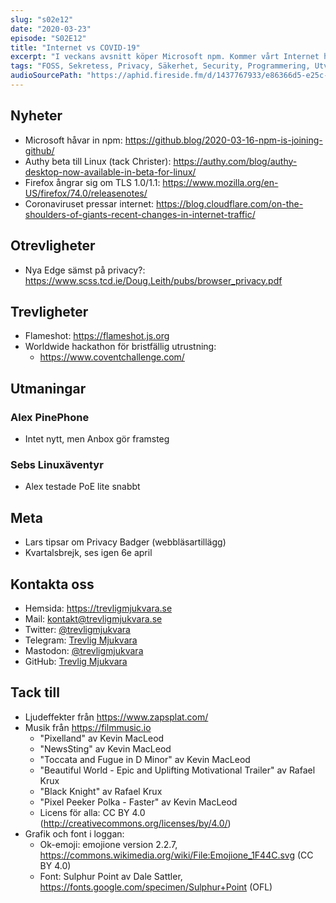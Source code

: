 ```yaml
---
slug: "s02e12"
date: "2020-03-23"
episode: "S02E12"
title: "Internet vs COVID-19"
excerpt: "I veckans avsnitt köper Microsoft npm. Kommer vårt Internet hålla för påtryckningarna från Coronaviruset? Detta och mycket mer i säsongens sista avsnitt av Trevlig Mjukvara."
tags: "FOSS, Sekretess, Privacy, Säkerhet, Security, Programmering, Utveckling, RaspberryPi, PinePhone, Technology, Linux, Open Source, Microsoft, Authy, Firefox, Cloudflare, Edge, Anbox, Privacy Badger"
audioSourcePath: "https://aphid.fireside.fm/d/1437767933/e86366d5-e25c-4aab-9a13-33b7144ac160/b4df4f55-9c40-45de-a8ed-3959dd7ce94d.mp3"
---
```


## Nyheter

- Microsoft håvar in npm: https://github.blog/2020-03-16-npm-is-joining-github/
- Authy beta till Linux (tack Christer): https://authy.com/blog/authy-desktop-now-available-in-beta-for-linux/
- Firefox ångrar sig om TLS 1.0/1.1: https://www.mozilla.org/en-US/firefox/74.0/releasenotes/
- Coronaviruset pressar internet: https://blog.cloudflare.com/on-the-shoulders-of-giants-recent-changes-in-internet-traffic/

## Otrevligheter

- Nya Edge sämst på privacy?: https://www.scss.tcd.ie/Doug.Leith/pubs/browser_privacy.pdf

## Trevligheter

- Flameshot: https://flameshot.js.org
- Worldwide hackathon för bristfällig utrustning:
  - https://www.coventchallenge.com/

## Utmaningar

### Alex PinePhone

- Intet nytt, men Anbox gör framsteg

### Sebs Linuxäventyr

- Alex testade PoE lite snabbt

## Meta

- Lars tipsar om Privacy Badger (webbläsartillägg)
- Kvartalsbrejk, ses igen 6e april

## Kontakta oss

- Hemsida: https://trevligmjukvara.se
- Mail: kontakt@trevligmjukvara.se
- Twitter: [@trevligmjukvara](https://twitter.com/trevligmjukvara)
- Telegram: [Trevlig Mjukvara](https://t.me/trevligmjukvara)
- Mastodon: [@trevligmjukvara](https://fikaverse.club/@trevligmjukvara)
- GitHub: [Trevlig Mjukvara](https://github.com/trevligmjukvara)

## Tack till

- Ljudeffekter från https://www.zapsplat.com/
- Musik från https://filmmusic.io
  - "Pixelland" av Kevin MacLeod
  - "NewsSting" av Kevin MacLeod
  - "Toccata and Fugue in D Minor" av Kevin MacLeod
  - "Beautiful World - Epic and Uplifting Motivational Trailer" av Rafael Krux
  - "Black Knight" av Rafael Krux
  - "Pixel Peeker Polka - Faster" av Kevin MacLeod
  - Licens för alla: CC BY 4.0 (http://creativecommons.org/licenses/by/4.0/)
- Grafik och font i loggan:
  - Ok-emoji: emojione version 2.2.7, https://commons.wikimedia.org/wiki/File:Emojione_1F44C.svg (CC BY 4.0)
  - Font: Sulphur Point av Dale Sattler, https://fonts.google.com/specimen/Sulphur+Point (OFL)
